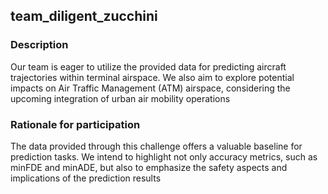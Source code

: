 ## team_diligent_zucchini

### Description
Our team is eager to utilize the provided data for predicting aircraft trajectories within terminal airspace. We also aim to explore potential impacts on Air Traffic Management (ATM) airspace, considering the upcoming integration of urban air mobility operations

### Rationale for participation
The data provided through this challenge offers a valuable baseline for prediction tasks. We intend to highlight not only accuracy metrics, such as minFDE and minADE, but also to emphasize the safety aspects and implications of the prediction results

